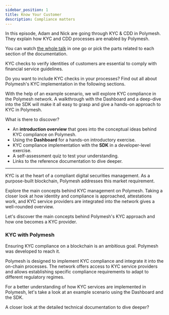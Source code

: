 ```yaml
---
sidebar_position: 1
title: Know Your Customer
description: Compliance matters
---
```



<OverviewVideoBox title="KYC & CDD in Polymesh" videoId="qd-0ZbA2YPM">

In this episode, Adam and Nick are going through KYC & CDD in Polymesh. They explain how KYC and CDD processes are enabled by Polymesh.

You can watch [the whole talk](/docs/resources/polymesh-webcast) in one go or pick the parts related to each section of the documentation.

</OverviewVideoBox>

KYC checks to verify identities of customers are essential to comply with financial service guidelines.

Do you want to include KYC checks in your processes? Find out all about Polymesh's KYC implementation in the following sections.

With the help of an example scenario, we will explore KYC compliance in the Polymesh network. A walkthrough with the Dashboard and a deep-dive into the SDK will make it all easy to grasp and give a hands-on approach to KYC in Polymesh.

What is there to discover?

- An **introduction overview** that goes into the conceptual ideas behind KYC compliance on Polymesh.
- Using the **Dashboard** for a hands-on introductory exercise.
- KYC compliance implementation with the **SDK** in a developer-level exercise.
- A self-assessment quiz to test your understanding.
- Links to the reference documentation to dive deeper.

---

<OverviewBox title="Overview: KYC" linkHref="/docs/kyc/know-your-customer" linkText="Overview" imgSrc="/img/tmpAssets/illu-p-screen.svg">

KYC is at the heart of a compliant digital securities management. As a purpose-built blockchain, Polymesh addresses this market requirement.

Explore the main concepts behind KYC management on Polymesh. Taking a closer look at how identity and compliance is approached, attestations work, and KYC service providers are integrated into the network gives a well-rounded overview.

Let's discover the main concepts behind Polymesh's KYC approach and how one becomes a KYC provider.

</OverviewBox>

### KYC with Polymesh

Ensuring KYC compliance on a blockchain is an ambitious goal. Polymesh was developed to reach it.

Polymesh is designed to implement KYC compliance and integrate it into the on-chain processes. The network offers access to KYC service providers and allows establishing specific compliance requirements to adapt to different regulatory regimes.

For a better understanding of how KYC services are implemented in Polymesh, let's take a look at an example scenario using the Dashboard and the SDK.

<ActionCardWrapper>
  <ActionCard
    href="/kyc/kyc-dashboard"
    text="KYC compliance with the Dashboard"
    desc="Let's discover how KYC compliance can be managed through your browser and the Polymesh Dashboard."
  ></ActionCard>
  <ActionCard
    href="/kyc/kyc-sdk"
    showDevSign="true"
    text="Providing KYC using the SDK"
    desc="How the SDK can help to ensure and provide KYC on-chain. Let's explore an example scenario."
  ></ActionCard>
</ActionCardWrapper>

<OverviewBox title="Dive into further resources" linkHref="https://github.com/PolymeshAssociation/polymesh-sdk/wiki" linkText="Explore" imgSrc="/img/tmpAssets/illu-p-code.svg" external="true">

A closer look at the detailed technical documentation to dive deeper?

</OverviewBox>
